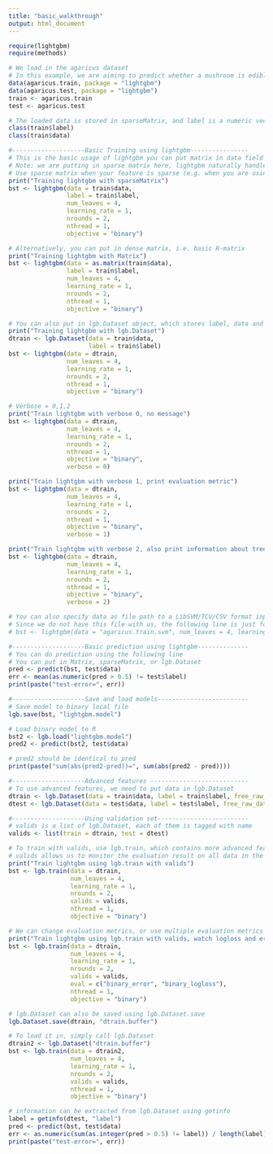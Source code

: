 ```yaml
---
title: "basic_walkthrough"
output: html_document
---
```


```r
require(lightgbm)
require(methods)

# We load in the agaricus dataset
# In this example, we are aiming to predict whether a mushroom is edible
data(agaricus.train, package = "lightgbm")
data(agaricus.test, package = "lightgbm")
train <- agaricus.train
test <- agaricus.test

# The loaded data is stored in sparseMatrix, and label is a numeric vector in {0,1}
class(train$label)
class(train$data)

#--------------------Basic Training using lightgbm----------------
# This is the basic usage of lightgbm you can put matrix in data field
# Note: we are putting in sparse matrix here, lightgbm naturally handles sparse input
# Use sparse matrix when your feature is sparse (e.g. when you are using one-hot encoding vector)
print("Training lightgbm with sparseMatrix")
bst <- lightgbm(data = train$data,
                label = train$label,
                num_leaves = 4,
                learning_rate = 1,
                nrounds = 2,
                nthread = 1,
                objective = "binary")

# Alternatively, you can put in dense matrix, i.e. basic R-matrix
print("Training lightgbm with Matrix")
bst <- lightgbm(data = as.matrix(train$data),
                label = train$label,
                num_leaves = 4,
                learning_rate = 1,
                nrounds = 2,
                nthread = 1,
                objective = "binary")

# You can also put in lgb.Dataset object, which stores label, data and other meta datas needed for advanced features
print("Training lightgbm with lgb.Dataset")
dtrain <- lgb.Dataset(data = train$data,
                      label = train$label)
bst <- lightgbm(data = dtrain,
                num_leaves = 4,
                learning_rate = 1,
                nrounds = 2,
                nthread = 1,
                objective = "binary")

# Verbose = 0,1,2
print("Train lightgbm with verbose 0, no message")
bst <- lightgbm(data = dtrain,
                num_leaves = 4,
                learning_rate = 1,
                nrounds = 2,
                nthread = 1,
                objective = "binary",
                verbose = 0)

print("Train lightgbm with verbose 1, print evaluation metric")
bst <- lightgbm(data = dtrain,
                num_leaves = 4,
                learning_rate = 1,
                nrounds = 2,
                nthread = 1,
                objective = "binary",
                verbose = 1)

print("Train lightgbm with verbose 2, also print information about tree")
bst <- lightgbm(data = dtrain,
                num_leaves = 4,
                learning_rate = 1,
                nrounds = 2,
                nthread = 1,
                objective = "binary",
                verbose = 2)

# You can also specify data as file path to a LibSVM/TCV/CSV format input
# Since we do not have this file with us, the following line is just for illustration
# bst <- lightgbm(data = "agaricus.train.svm", num_leaves = 4, learning_rate = 1, nrounds = 2,objective = "binary")

#--------------------Basic prediction using lightgbm--------------
# You can do prediction using the following line
# You can put in Matrix, sparseMatrix, or lgb.Dataset
pred <- predict(bst, test$data)
err <- mean(as.numeric(pred > 0.5) != test$label)
print(paste("test-error=", err))

#--------------------Save and load models-------------------------
# Save model to binary local file
lgb.save(bst, "lightgbm.model")

# Load binary model to R
bst2 <- lgb.load("lightgbm.model")
pred2 <- predict(bst2, test$data)

# pred2 should be identical to pred
print(paste("sum(abs(pred2-pred))=", sum(abs(pred2 - pred))))

#--------------------Advanced features ---------------------------
# To use advanced features, we need to put data in lgb.Dataset
dtrain <- lgb.Dataset(data = train$data, label = train$label, free_raw_data = FALSE)
dtest <- lgb.Dataset(data = test$data, label = test$label, free_raw_data = FALSE)

#--------------------Using validation set-------------------------
# valids is a list of lgb.Dataset, each of them is tagged with name
valids <- list(train = dtrain, test = dtest)

# To train with valids, use lgb.train, which contains more advanced features
# valids allows us to monitor the evaluation result on all data in the list
print("Train lightgbm using lgb.train with valids")
bst <- lgb.train(data = dtrain,
                 num_leaves = 4,
                 learning_rate = 1,
                 nrounds = 2,
                 valids = valids,
                 nthread = 1,
                 objective = "binary")

# We can change evaluation metrics, or use multiple evaluation metrics
print("Train lightgbm using lgb.train with valids, watch logloss and error")
bst <- lgb.train(data = dtrain,
                 num_leaves = 4,
                 learning_rate = 1,
                 nrounds = 2,
                 valids = valids,
                 eval = c("binary_error", "binary_logloss"),
                 nthread = 1,
                 objective = "binary")

# lgb.Dataset can also be saved using lgb.Dataset.save
lgb.Dataset.save(dtrain, "dtrain.buffer")

# To load it in, simply call lgb.Dataset
dtrain2 <- lgb.Dataset("dtrain.buffer")
bst <- lgb.train(data = dtrain2,
                 num_leaves = 4,
                 learning_rate = 1,
                 nrounds = 2,
                 valids = valids,
                 nthread = 1,
                 objective = "binary")

# information can be extracted from lgb.Dataset using getinfo
label = getinfo(dtest, "label")
pred <- predict(bst, test$data)
err <- as.numeric(sum(as.integer(pred > 0.5) != label)) / length(label)
print(paste("test-error=", err))

```

